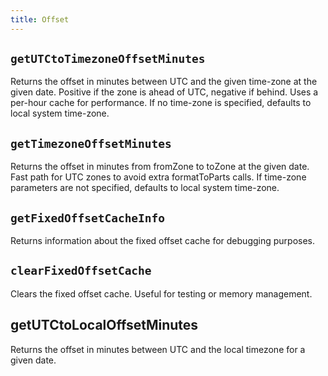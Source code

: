 ```yaml
---
title: Offset
---
```


## `getUTCtoTimezoneOffsetMinutes`

Returns the offset in minutes between UTC and the given time-zone at the given date.
Positive if the zone is ahead of UTC, negative if behind.
Uses a per-hour cache for performance.
If no time-zone is specified, defaults to local system time-zone.

<CodeExample file="reference/offset/getUTCtoTimezoneOffsetMinutes.ts" name="getUTCtoTimezoneOffsetMinutes" />



## `getTimezoneOffsetMinutes`

Returns the offset in minutes from fromZone to toZone at the given date.
Fast path for UTC zones to avoid extra formatToParts calls.
If time-zone parameters are not specified, defaults to local system time-zone.

<CodeExample file="reference/offset/getTimezoneOffsetMinutes.ts" name="getTimezoneOffsetMinutes" />

## `getFixedOffsetCacheInfo`

Returns information about the fixed offset cache for debugging purposes.

<CodeExample file="reference/offset/getFixedOffsetCacheInfo.ts" name="getFixedOffsetCacheInfo" />

## `clearFixedOffsetCache`

Clears the fixed offset cache. Useful for testing or memory management.

<CodeExample file="reference/offset/clearFixedOffsetCache.ts" name="clearFixedOffsetCache" />

## getUTCtoLocalOffsetMinutes

Returns the offset in minutes between UTC and the local timezone for a given date.

<CodeExample file="reference/offset/getUTCtoLocalOffsetMinutes.ts" name="getUTCtoLocalOffsetMinutes" />
